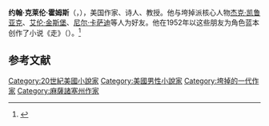 {{Expand English}}
{{Infobox writer 
| name = 约翰·克莱伦·霍姆斯<br>John Clellon Holmes
| birth_date = {{birth date|1926|3|12}}
| birth_place = 美国[[马萨诸塞州|马萨诸塞州]] [[霍利奥克_(马萨诸塞州)|霍利奥克]]
| death_date = {{death date and age|1988|03|30|1926|3|12}}
| death_place = 美国[[康涅狄格州|康涅狄格州]] [[米德尔敦_(康涅狄格州)|米德尔敦]]
| occupation = 诗人<br>小说家<br>讲师
}}
'''约翰·克莱伦·霍姆斯'''（{{lang-en|John Clellon Holmes}}，{{bd|1926年|3月12日|1988年|3月30日|}}），美国作家、诗人、教授。他与垮掉派核心人物[[杰克·凯鲁亚克|杰克·凯鲁亚克]]、[[艾伦·金斯堡|艾伦·金斯堡]]、[[尼尔·卡萨迪|尼尔·卡萨迪]]等人为好友。他在1952年以这些朋友为角色蓝本创作了小说《走》（{{lang-en| ''Go'' }}）。<ref>{{cite web |author1=Levi Asher |title=John Clellon Holmes |url=https://www.litkicks.com/JohnClellonHolmes |website=Literary Kicks |accessdate=2021-03-16}}</ref>

==参考文献==
{{reflist}}

{{normdaten}}
{{DEFAULTSORT:holmes}}
[[Category:20世紀美國小說家|Category:20世紀美國小說家]]
[[Category:美國男性小說家|Category:美國男性小說家]]
[[Category:垮掉的一代作家|Category:垮掉的一代作家]]
[[Category:麻薩諸塞州作家|Category:麻薩諸塞州作家]]
{{US-writer-stub}}